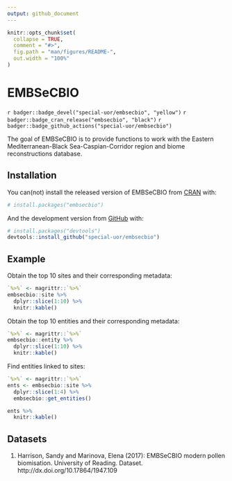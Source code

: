 ```yaml
---
output: github_document
---
```


<!-- README.md is generated from README.Rmd. Please edit that file -->

```r
knitr::opts_chunk$set(
  collapse = TRUE,
  comment = "#>",
  fig.path = "man/figures/README-",
  out.width = "100%"
)
```

# EMBSeCBIO
<!-- <img src="documentation/embsecbio/inst/images/logo.png" alt="logo" align="right" height=200px/> -->

<!-- badges: start -->
`r badger::badge_devel("special-uor/embsecbio", "yellow")`
`r badger::badge_cran_release("embsecbio", "black")`
`r badger::badge_github_actions("special-uor/embsecbio")`
<!-- badges: end -->

The goal of EMBSeCBIO is to provide functions to work with the Eastern Mediterranean-Black Sea-Caspian-Corridor region and biome reconstructions database.

## Installation

You can(not) install the released version of EMBSeCBIO from [CRAN](https://CRAN.R-project.org) with:

``` r
# install.packages("embsecbio")
```

And the development version from [GitHub](https://github.com/) with:

``` r
# install.packages("devtools")
devtools::install_github("special-uor/embsecbio")
```
## Example

Obtain the top 10 sites and their corresponding metadata:
```r
`%>%` <- magrittr::`%>%`
embsecbio::site %>%
  dplyr::slice(1:10) %>%
  knitr::kable()
```


Obtain the top 10 entities and their corresponding metadata:
```r
`%>%` <- magrittr::`%>%`
embsecbio::entity %>%
  dplyr::slice(1:10) %>%
  knitr::kable()
```


Find entities linked to sites:
```r
`%>%` <- magrittr::`%>%`
ents <- embsecbio::site %>%
  dplyr::slice(1:4) %>%
  embsecbio::get_entities()

ents %>%
  knitr::kable()
```

<!-- This is a basic example which shows you how to solve a common problem: -->

<!-- ```{r example} -->
<!-- library(embsecbio) -->
<!-- ## basic example code -->
<!-- ``` -->

## Datasets

1. Harrison, Sandy and Marinova, Elena (2017): EMBSeCBIO modern pollen biomisation. University of Reading. Dataset. http://dx.doi.org/10.17864/1947.109
